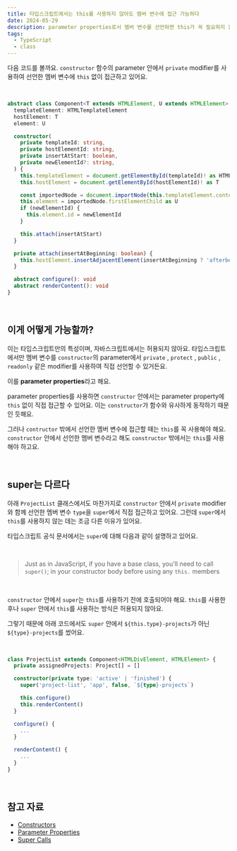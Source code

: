 ```yaml
---
title: 타입스크립트에서는 this를 사용하지 않아도 멤버 변수에 접근 가능하다
date: 2024-05-29
description: parameter properties로서 멤버 변수를 선언하면 this가 꼭 필요하지 않아요.
tags:
  - TypeScript
  - class
---
```


다음 코드를 볼까요. `constructor` 함수의 parameter 안에서 `private` modifier를 사용하여 선언한 멤버 변수에 `this` 없이 접근하고 있어요.

<br />

```typescript
abstract class Component<T extends HTMLElement, U extends HTMLElement> {
  templateElement: HTMLTemplateElement
  hostElement: T
  element: U

  constructor(
    private templateId: string,
    private hostElementId: string,
    private insertAtStart: boolean,
    private newElementId?: string,
  ) {
    this.templateElement = document.getElementById(templateId)! as HTMLTemplateElement
    this.hostElement = document.getElementById(hostElementId)! as T

    const importedNode = document.importNode(this.templateElement.content, true)
    this.element = importedNode.firstElementChild as U
    if (newElementId) {
      this.element.id = newElementId
    }

    this.attach(insertAtStart)
  }

  private attach(insertAtBeginning: boolean) {
    this.hostElement.insertAdjacentElement(insertAtBeginning ? 'afterbegin' : 'beforeend', this.element)
  }

  abstract configure(): void
  abstract renderContent(): void
}
```

<br />

## 이게 어떻게 가능할까?

이는 타입스크립트만의 특성이며, 자바스크립트에서는 허용되지 않아요. 타입스크립트에서만 멤버 변수를 `constructor`의 parameter에서 `private` , `protect` , `public` , `readonly` 같은 modifier를 사용하여 직접 선언할 수 있거든요.

이를 **parameter properties**라고 해요.

parameter properties를 사용하면 `constructor` 안에서는 parameter property에 `this` 없이 직접 접근할 수 있어요. 이는 `constructor`가 함수와 유사하게 동작하기 때문인 듯해요.

그러나 `contructor` 밖에서 선언한 멤버 변수에 접근할 때는 `this`를 꼭 사용해야 해요. `constructor` 안에서 선언한 멤버 변수라고 해도 `constructor` 밖에서는 `this`를 사용해야 하고요.

<br />

## super는 다르다

아래 `ProjectList` 클래스에서도 마찬가지로 `constructor` 안에서 `private` modifier와 함께 선언한 멤버 변수 `type`을 `super`에서 직접 접근하고 있어요. 그런데 `super`에서 `this`를 사용하지 않는 데는 조금 다른 이유가 있어요.

타입스크립트 공식 문서에서는 `super`에 대해 다음과 같이 설명하고 있어요.

<br />

> Just as in JavaScript, if you have a base class, you'll need to call `super()`; in your constructor body before using any `this.` members

<br />

`constructor` 안에서 `super`는 `this`를 사용하기 전에 호출되어야 해요. `this`를 사용한 후나 `super` 안에서 `this`를 사용하는 방식은 허용되지 않아요.

그렇기 때문에 아래 코드에서도 `super` 안에서 `${this.type}-projects`가 아닌 `${type}-projects`를 썼어요.

<br />

```typescript
class ProjectList extends Component<HTMLDivElement, HTMLElement> {
  private assignedProjects: Project[] = []

  constructor(private type: 'active' | 'finished') {
    super('project-list', 'app', false, `${type}-projects`)

    this.configure()
    this.renderContent()
  }

  configure() {
    ...
  }

  renderContent() {
    ...
  }
}
```

<br />

## 참고 자료

- [Constructors](https://www.typescriptlang.org/docs/handbook/2/classes.html#constructors)
- [Parameter Properties](https://www.typescriptlang.org/docs/handbook/2/classes.html#parameter-properties)
- [Super Calls](https://www.typescriptlang.org/docs/handbook/2/classes.html#super-calls)
